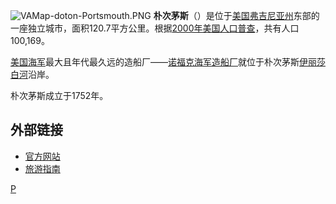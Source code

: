 {{noteTA
|G1=USState
}}
{{Otheruses|朴次茅斯 (消歧义)|subject=弗吉尼亚州的城市朴次茅斯|other=其它意义}}

[[File:VAMap-doton-Portsmouth.PNG|right]]
'''朴次茅斯'''（{{lang-en|Portsmouth}}）是位于[[美国|美国]][[弗吉尼亚州|弗吉尼亚州]]东部的一座独立城市，面积120.7平方公里。根据[[2000年美国人口普查|2000年美国人口普查]]，共有人口100,169。

[[美国海军|美国海军]]最大且年代最久远的造船厂——[[诺福克海军造船厂|诺福克海军造船厂]]就位于朴次茅斯[[伊丽莎白河_(弗吉尼亚州)|伊丽莎白河]]沿岸。 

朴次茅斯成立于1752年。

==外部链接==
*[https://web.archive.org/web/20050721040037/http://www.portsmouth.va.us/ 官方网站]
*[http://www.baydreaming.com/portsmouth.htm 旅游指南] {{Wayback|url=http://www.baydreaming.com/portsmouth.htm |date=20131022144731 }}
{{Mapit-US-cityscale|36.831298|-76.345641}}
{{弗吉尼亚州}}
[[Category:弗吉尼亚州城市|P]]